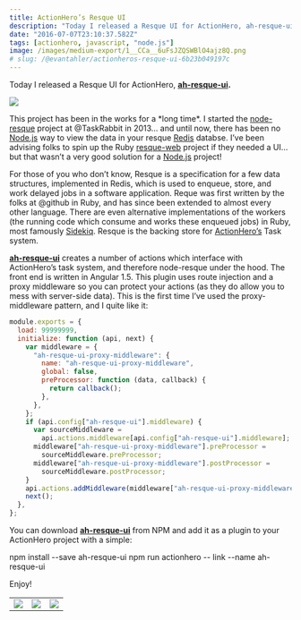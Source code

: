 ```yaml
---
title: ActionHero’s Resque UI
description: "Today I released a Resque UI for ActionHero, ah-resque-ui."
date: "2016-07-07T23:10:37.582Z"
tags: [actionhero, javascript, "node.js"]
image: /images/medium-export/1__CCa__6uFsJZQSWBlO4ajz8Q.png
# slug: /@evantahler/actionheros-resque-ui-6b23b049197c
---
```


Today I released a Resque UI for ActionHero, [**ah-resque-ui**](https://github.com/evantahler/ah-resque-ui)**.**

![](/images/medium-export/1__CCa__6uFsJZQSWBlO4ajz8Q.png)

This project has been in the works for a \*long time\*. I started the [node-resque](https://github.com/taskrabbit/node-resque) project at @TaskRabbit in 2013… and until now, there has been no [Node.js](https://medium.com/u/96cd9a1fb56) way to view the data in your resque [Redis](http://redis.io) databse. I’ve been advising folks to spin up the Ruby [resque-web](https://github.com/resque/resque-web) project if they needed a UI… but that wasn’t a very good solution for a [Node.js](https://medium.com/u/96cd9a1fb56) project!

For those of you who don’t know, Resque is a specification for a few data structures, implemented in Redis, which is used to enqueue, store, and work delayed jobs in a software application. Reque was first written by the folks at @github in Ruby, and has since been extended to almost every other language. There are even alternative implementations of the workers (the running code which consume and works these enqueued jobs) in Ruby, most famously [Sidekiq](http://sidekiq.org/). Resque is the backing store for [ActionHero’s](http://www.actionherojs.com/) Task system.

[**ah-resque-ui**](https://github.com/evantahler/ah-resque-ui) creates a number of actions which interface with ActionHero’s task system, and therefore node-resque under the hood. The front end is written in Angular 1.5. This plugin uses route injection and a proxy middleware so you can protect your actions (as they do allow you to mess with server-side data). This is the first time I’ve used the proxy-middleware pattern, and I quite like it:

```js
module.exports = {
  load: 99999999,
  initialize: function (api, next) {
    var middleware = {
      "ah-resque-ui-proxy-middleware": {
        name: "ah-resque-ui-proxy-middleware",
        global: false,
        preProcessor: function (data, callback) {
          return callback();
        },
      },
    };
    if (api.config["ah-resque-ui"].middleware) {
      var sourceMiddleware =
        api.actions.middleware[api.config["ah-resque-ui"].middleware];
      middleware["ah-resque-ui-proxy-middleware"].preProcessor =
        sourceMiddleware.preProcessor;
      middleware["ah-resque-ui-proxy-middleware"].postProcessor =
        sourceMiddleware.postProcessor;
    }
    api.actions.addMiddleware(middleware["ah-resque-ui-proxy-middleware"]);
    next();
  },
};
```

You can download [**ah-resque-ui**](https://github.com/evantahler/ah-resque-ui) from NPM and add it as a plugin to your ActionHero project with a simple:

npm install --save ah-resque-ui
npm run actionhero -- link --name ah-resque-ui

Enjoy!

<table>
  <tr>
    <td>
      <img src="/images/medium-export/1__tnplgPlkYHfvBqgj0BLwOQ.png" />
    </td>
    <td>
      <img src="/images/medium-export/1__ab9ui__sLpggKAgWaSUUV2A.png" />
    </td>
    <td>
      <img src="/images/medium-export/1__PgnSoK06R4ld4OtMkZV3iA.png" />
    </td>
  </tr>
</table>
